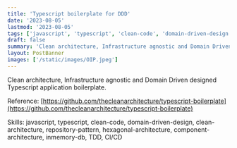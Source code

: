 ```yaml
---
title: 'Typescript boilerplate for DDD'
date: '2023-08-05'
lastmod: '2023-08-05'
tags: ['javascript', 'typescript', 'clean-code', 'domain-driven-design', 'clean-architecture', 'repository-pattern', 'hexagonal-architecture', 'component-architecture', 'inmemory-db', 'TDD', 'CI/CD']
draft: false
summary: 'Clean architecture, Infrastructure agnostic and Domain Driven designed Typescript application boilerplate.'
layout: PostBanner
images: ['/static/images/OIP.jpeg']
---
```


Clean architecture, Infrastructure agnostic and Domain Driven designed Typescript application boilerplate.

Reference: [https://github.com/thecleanarchitecture/typescript-boilerplate](https://github.com/thecleanarchitecture/typescript-boilerplate)



Skills: javascript, typescript, clean-code, domain-driven-design, clean-architecture, repository-pattern, hexagonal-architecture, component-architecture, inmemory-db, TDD, CI/CD
